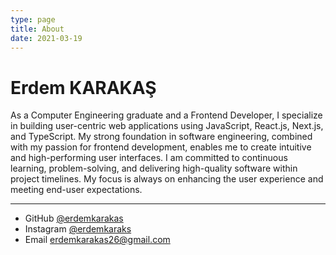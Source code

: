 ```yaml
---
type: page
title: About
date: 2021-03-19
---
```


# Erdem KARAKAŞ

As a Computer Engineering graduate and a Frontend Developer, I specialize in building user-centric web applications using JavaScript, React.js, Next.js, and TypeScript. My strong foundation in software engineering, combined with my passion for frontend development, enables me to create intuitive and high-performing user interfaces. I am committed to continuous learning, problem-solving, and delivering high-quality software within project timelines. My focus is always on enhancing the user experience and meeting end-user expectations.

---

- GitHub [@erdemkarakas](https://github.com/erdemkarakas)
- Instagram [@erdemkaraks](https://instagram.com/erdemkarakas)
- Email erdemkarakas26@gmail.com
